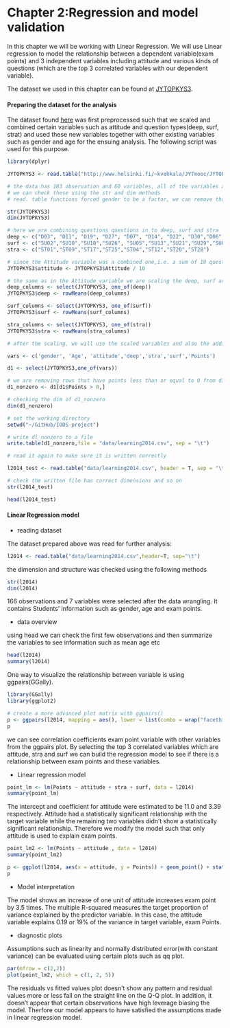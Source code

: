 # Chapter 2:Regression and model validation

In this chapter we will be working with Linear Regression. We will use Linear regression to model the relationship between a dependent variable(exam points) and 3 independent variables including attitude and various kinds of questions (which are the top 3 correlated variables with our dependent variable).


The dataset we used in this chapter can be found at [JYTOPKYS3](http://www.helsinki.fi/~kvehkala/JYTmooc/JYTOPKYS3-meta.txt).

#### Preparing the dataset for the analysis

The dataset found [here](http://www.helsinki.fi/~kvehkala/JYTmooc/JYTOPKYS3-data.txt) was first preprocessed such that we scaled and combined certain variables such as attitude and question types(deep, surf, strat) and used these new variables together with other existing variables such as gender and age for the ensuing analysis. The following script was used for this purpose.
```r
library(dplyr)

JYTOPKYS3 <- read.table("http://www.helsinki.fi/~kvehkala/JYTmooc/JYTOPKYS3-data.txt", header = T, sep = '\t')

# the data has 183 observation and 60 variables, all of the variables are of data type numeric except gender which is a factor
# we can check these using the str and dim methods
# read. table functions forced gender to be a factor, we can remove that if we want

str(JYTOPKYS3)
dim(JYTOPKYS3)

# here we are combining questions questions in to deep, surf and stra
deep <- c("D03", "D11", "D19", "D27", "D07", "D14", "D22", "D30","D06",  "D15", "D23", "D31")
surf <- c("SU02","SU10","SU18","SU26", "SU05","SU13","SU21","SU29","SU08","SU16","SU24","SU32")
stra <- c("ST01","ST09","ST17","ST25","ST04","ST12","ST20","ST28")

# since the Attitude variable was a combined one,i.e. a sum of 10 questions, here we are scaling it back by dividing by 10
JYTOPKYS3$attitude <- JYTOPKYS3$Attitude / 10

# the same as in the Attitude variable we are scaling the deep, surf and stra combined variables by taking their means
deep_columns <- select(JYTOPKYS3, one_of(deep))
JYTOPKYS3$deep <- rowMeans(deep_columns)

surf_columns <- select(JYTOPKYS3, one_of(surf))
JYTOPKYS3$surf <- rowMeans(surf_columns)

stra_columns <- select(JYTOPKYS3, one_of(stra))
JYTOPKYS3$stra <- rowMeans(stra_columns)

# after the scaling, we will use the scaled variables and also the additional variables gender, age and points  to make a new data frame called d1

vars <- c('gender', 'Age', 'attitude','deep','stra','surf','Points')

d1 <- select(JYTOPKYS3,one_of(vars))

# we are removing rows that have points less than or equal to 0 from d1 and reassigning it ot d1_nonzero
d1_nonzero <- d1[d1$Points > 0,]

# checking the dim of d1_nonzero
dim(d1_nonzero)

# set the working directory
setwd("~/GitHub/IODS-project")

# write dl_nonzero to a file
write.table(d1_nonzero,file = "data/learning2014.csv", sep = "\t")

# read it again to make sure it is written correctly

l2014_test <- read.table("data/learning2014.csv", header = T, sep = "\t")

# check the written file has correct dimensions and so on
str(l2014_test)

head(l2014_test)
```

#### Linear Regression model

- reading dataset

The dataset prepared above was read for further analysis:

```r
l2014 <- read.table("data/learning2014.csv",header=T, sep="\t")
```
the dimension and structure was checked using the following methods
```r
str(l2014)
dim(l2014)
```
166 observations and 7 variables were selected after the data wrangling. It contains Students' information such as gender, age and exam points.

- data overview

using head we can check the first few observations and then summarize the variables to see information such as mean age etc
```r
head(l2014)
summary(l2014)
```
One way to visualize the relationship between variable is using ggpairs(GGally).
```r
library(GGally)
library(ggplot2)

# create a more advanced plot matrix with ggpairs()
p <- ggpairs(l2014, mapping = aes(), lower = list(combo = wrap("facethist", bins = 20)))
p 
```
we can see correlation coefficients exam point variable with other variables from the ggpairs plot. By selecting the top 3 correlated variables which are attitude, stra and surf we can build the regression model to see if there is a relationship between exam points and these variables.

- Linear regression model


```r
point_lm <- lm(Points ~ attitude + stra + surf, data = l2014)
summary(point_lm)
```
The intercept and coefficient for attitude were estimated to be 11.0 and 3.39 respectively. Attitude had a statistically significant relationship with the target variable while the remaining two variables didn't show a statistically significant relationship. Therefore we modify the model such that only attitude is used to explain exam points. 
```r
point_lm2 <- lm(Points ~ attitude , data = l2014)
summary(point_lm2)

p <- ggplot(l2014, aes(x = attitude, y = Points)) + geom_point() + stat_smooth(method = "lm", formula = y ~ x, size = 1)
p
```

- Model interpretation

The model shows an increase of one unit of attitude increases exam point by 3.5 times. The multiple R-squared measures the target proportion of variance explained by the predictor variable. In this case, the attitude variable explains 0.19 or 19% of the variance in target variable, exam Points. 


- diagnostic plots

Assumptions such as linearity and normally distributed error(with constant variance) can be evaluated using certain plots such as qq plot.

```r
par(mfrow = c(2,2))
plot(point_lm2, which = c(1, 2, 5))
```
The residuals vs fitted values plot doesn't show any pattern and residual values more or less fall on the straight line on the Q-Q plot. In addition, it doesn't appear that certain observations have high leverage biasing the model. Therfore our model appears to have satisfied the assumptions made in linear regression model. 